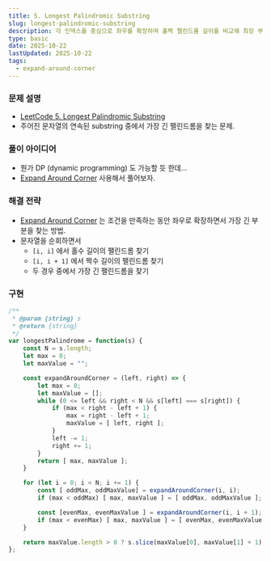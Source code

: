 ```yaml
---
title: 5. Longest Palindromic Substring
slug: longest-palindromic-substring
description: 각 인덱스를 중심으로 좌우를 확장하며 홀짝 팰린드롬 길이를 비교해 최장 부분 문자열을 찾는 expand-around-corner 전략 정리
type: basic
date: 2025-10-22
lastUpdated: 2025-10-22
tags:
  - expand-around-corner
---
```



### 문제 설명 

* [LeetCode 5. Longest Palindromic Substring](https://leetcode.com/problems/longest-palindromic-substring/)
* 주어진 문자열의 연속된 substring 중에서 가장 긴 팰린드롬을 찾는 문제.

### 풀이 아이디어

* 뭔가 DP (dynamic programming) 도 가능할 듯 한데...
* [Expand Around Corner](../../frame/expand-around-corner/) 사용해서 풀어보자.


### 해결 전략

* [Expand Around Corner](../../frame/expand-around-corner/) 는 조건을 만족하는 동안 좌우로 확장하면서 가장 긴 부분을 찾는 방법.
* 문자열을 순회하면서 
   * `[i, i]` 에서 홀수 길이의 팰린드롬 찾기
   * `[i, i + 1]` 에서 짝수 길이의 팰린드롬 찾기
   * 두 경우 중에서 가장 긴 팰린드롬을 찾기

### 구현 

```typescript
/**
 * @param {string} s
 * @return {string}
 */
var longestPalindrome = function(s) {
    const N = s.length;
    let max = 0;
    let maxValue = "";

    const expandAroundCorner = (left, right) => {
        let max = 0;
        let maxValue = [];
        while (0 <= left && right < N && s[left] === s[right]) {
            if (max < right - left + 1) {
                max = right - left + 1;
                maxValue = [ left, right ];
            }
            left -= 1;
            right += 1;
        }
        return [ max, maxValue ];
    }

    for (let i = 0; i < N; i += 1) {
        const [ oddMax, oddMaxValue] = expandAroundCorner(i, i);
        if (max < oddMax) [ max, maxValue ] = [ oddMax, oddMaxValue ];

        const [evenMax, evenMaxValue ] = expandAroundCorner(i, i + 1);
        if (max < evenMax) [ max, maxValue ] = [ evenMax, evenMaxValue ];
    }

    return maxValue.length > 0 ? s.slice(maxValue[0], maxValue[1] + 1) : "";
};
```
